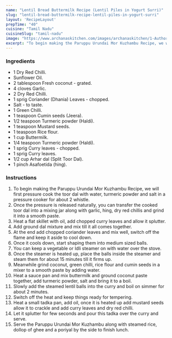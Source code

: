 ---
name: "Lentil Bread Buttermilk Recipe (Lentil Piles in Yogurt Surri)"
slug: "lentil-bread-buttermilk-recipe-lentil-piles-in-yogurt-surri"
layout: 'RecipeLayout'
prepTime: "40"
cuisine: "Tamil Nadu"
cuisineSlug: "tamil-nadu"
image: "https://www.archanaskitchen.com/images/archanaskitchen/1-Author/sibyl_sunitha/Paruppu_Urundai_Mor_Kuzhambu_RecipeLentil_Balls_in_Yogurt_Curry.jpg"
excerpt: "To begin making the Paruppu Urundai Mor Kuzhambu Recipe, we will first pressure cook the toor dal with water, turmeric powder and salt in a pressure cooker for about 2 whistle"
---

### Ingredients

- 1 Dry Red Chilli.
- Sunflower Oil.
- 2 tablespoon Fresh coconut - grated.
- 4 cloves Garlic.
- 2 Dry Red Chilli.
- 1 sprig Coriander (Dhania) Leaves - chopped.
- Salt - to taste.
- 1 Green Chilli.
- 1 teaspoon Cumin seeds (Jeera).
- 1/2 teaspoon Turmeric powder (Haldi).
- 1 teaspoon Mustard seeds.
- 1 teaspoon Rice flour.
- 1 cup Buttermilk.
- 1/4 teaspoon Turmeric powder (Haldi).
- 1 sprig Curry leaves - chopped.
- 1 sprig Curry leaves.
- 1/2 cup Arhar dal (Split Toor Dal).
- 1 pinch Asafoetida (hing).

### Instructions

1. To begin making the Paruppu Urundai Mor Kuzhambu Recipe, we will first pressure cook the toor dal with water, turmeric powder and salt in a pressure cooker for about 2 whistle.
1. Once the pressure is released naturally, you can transfer the cooked toor dal into a mixing jar along with garlic, hing, dry red chillis and grind it into a smooth paste.
1. Heat a flat skillet with oil, add chopped curry leaves and allow it splutter.
1. Add ground dal mixture and mix till it all comes together.
1. At the end add chopped coriander leaves and mix well, switch off the flame and keep it aside to cool down.
1. Once it cools down, start shaping them into medium sized balls.
1. You can keep a vegetable or Idli steamer on with water over the stove.
1. Once the steamer is heated up, place the balls inside the steamer and steam them for about 15 minutes till it firms up.
1. Meanwhile grind coconut, green chilli, rice flour and cumin seeds in a mixer to a smooth paste by adding water.
1. Heat a sauce pan and mix buttermilk and ground coconut paste together, add turmeric powder, salt and bring it to a boil.
1. Slowly add the steamed lentil balls into the curry and boil on simmer for about 2 minutes.
1. Switch off the heat and keep things ready for tempering.
1. Heat a small tadka pan, add oil, once it is heated up add mustard seeds allow it to crackle and add curry leaves and dry red chilli.
1. Let it splutter for few seconds and pour this tadka over the curry and serve.
1. Serve the Paruppu Urundai Mor Kuzhambu along with steamed rice, dollop of ghee and a poriyal by the side to finish lunch.
